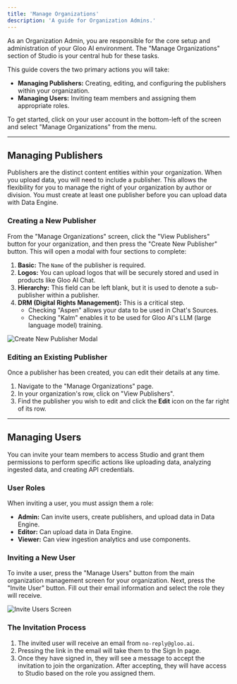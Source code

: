 ```yaml
---
title: 'Manage Organizations'
description: 'A guide for Organization Admins.'
---
```


As an Organization Admin, you are responsible for the core setup and administration of your Gloo AI environment. The "Manage Organizations" section of Studio is your central hub for these tasks.

This guide covers the two primary actions you will take:
- **Managing Publishers:** Creating, editing, and configuring the publishers within your organization.
- **Managing Users:** Inviting team members and assigning them appropriate roles.

To get started, click on your user account in the bottom-left of the screen and select "Manage Organizations" from the menu.

---

## Managing Publishers

Publishers are the distinct content entities within your organization. When you upload data, you will need to include a publisher. This allows the flexibility for you to manage the right of your organization by author or division. You must create at least one publisher before you can upload data with Data Engine.

### Creating a New Publisher

From the "Manage Organizations" screen, click the "View Publishers" button for your organization, and then press the  "Create New Publisher" button. This will open a modal with four sections to complete:

1.  **Basic:** The `Name` of the publisher is required.
2.  **Logos:** You can upload logos that will be securely stored and used in products like Gloo AI Chat.
3.  **Hierarchy:** This field can be left blank, but it is used to denote a sub-publisher within a publisher.
4.  **DRM (Digital Rights Management):** This is a critical step.
    - Checking "Aspen" allows your data to be used in Chat's Sources.
    - Checking "Kalm" enables it to be used for Gloo AI's LLM (large language model) training.

![Create New Publisher Modal](https://files.readme.io/0c201ded609efe93199445f92185bbad48762eaf2675d9eecdbdb71f72be3224-CreatingPublisher.gif)


### Editing an Existing Publisher

Once a publisher has been created, you can edit their details at any time.

1.  Navigate to the "Manage Organizations" page.
2.  In your organization's row, click on "View Publishers".
3.  Find the publisher you wish to edit and click the **Edit** icon on the far right of its row.

---

## Managing Users

You can invite your team members to access Studio and grant them permissions to perform specific actions like uploading data, analyzing ingested data, and creating API credentials.

### User Roles

When inviting a user, you must assign them a role:

-   **Admin:** Can invite users, create publishers, and upload data in Data Engine.
-   **Editor:** Can upload data in Data Engine.
-   **Viewer:** Can view ingestion analytics and use components.

### Inviting a New User

To invite a user, press the "Manage Users" button from the main organization management screen for your organization. Next, press the "Invite User" button. Fill out their email information and select the role they will receive.

![Invite Users Screen](https://files.readme.io/4043ec7df6ff76872de4d282aecf4043392dad4145457e56f6dfc7d5e5dc4c35-InvitingUsers2.gif)

### The Invitation Process

1.  The invited user will receive an email from `no-reply@gloo.ai`.
2.  Pressing the link in the email will take them to the Sign In page.
3.  Once they have signed in, they will see a message to accept the invitation to join the organization. After accepting, they will have access to Studio based on the role you assigned them.
